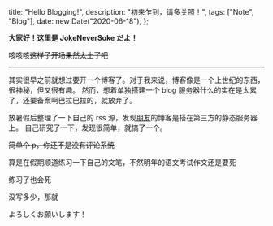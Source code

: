   title: "Hello Blogging!",
  description: "初来乍到，请多关照！",
  tags: ["Note", "Blog"],
  date: new Date("2020-06-18"),
};

**大家好！这里是 JokeNeverSoke だよ！**

咳咳咳~~这样子开场果然太土了吧~~

---

其实很早之前就想过要开一个博客了。对于我来说，博客像是一个上世纪的东西，很神秘，但又很有趣。
然而，想着单独搭建一个 blog 服务器什么的实在是太累了，还要备案啊巴拉巴拉的，就放弃了。

放暑假后整理了一下自己的 rss 源，发现[朋友](https://ahei.me)的博客是搭在第三方的静态服务器上。
自己研究了一下，发现很简单，就搞了一个。

~~简单个 p，你还不是没有评论系统~~

算是在假期顺道练习一下自己的文笔，不然明年的语文考试作文还是要死

~~练习了也会死~~

没写多少，那就

よろしくお願いします！
